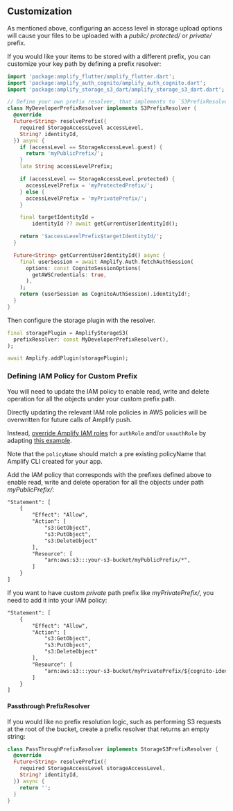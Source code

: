## Customization

As mentioned above, configuring an access level in storage upload options will cause your files to be uploaded with a _public/_ _protected/_ or _private/_ prefix.

If you would like your items to be stored with a different prefix, you can customize your key path by defining a prefix resolver:

```dart
import 'package:amplify_flutter/amplify_flutter.dart';
import 'package:amplify_auth_cognito/amplify_auth_cognito.dart';
import 'package:amplify_storage_s3_dart/amplify_storage_s3_dart.dart';

// Define your own prefix resolver, that implements to `S3PrefixResolver`
class MyDeveloperPrefixResolver implements S3PrefixResolver {
  @override
  Future<String> resolvePrefix({
    required StorageAccessLevel accessLevel,
    String? identityId,
  }) async {
    if (accessLevel == StorageAccessLevel.guest) {
      return 'myPublicPrefix/';
    }
    late String accessLevelPrefix;

    if (accessLevel == StorageAccessLevel.protected) {
      accessLevelPrefix = 'myProtectedPrefix/';
    } else {
      accessLevelPrefix = 'myPrivatePrefix/';
    }

    final targetIdentityId =
        identityId ?? await getCurrentUserIdentityId();

    return '$accessLevelPrefix$targetIdentityId/';
  }

  Future<String> getCurrentUserIdentityId() async {
    final userSession = await Amplify.Auth.fetchAuthSession(
      options: const CognitoSessionOptions(
        getAWSCredentials: true,
      ),
    );
    return (userSession as CognitoAuthSession).identityId!;
  }
}
```

Then configure the storage plugin with the resolver.

```dart
final storagePlugin = AmplifyStorageS3(
  prefixResolver: const MyDeveloperPrefixResolver(),
);

await Amplify.addPlugin(storagePlugin);
```

### Defining IAM Policy for Custom Prefix

You will need to update the IAM policy to enable read, write and delete operation for all the objects under your custom prefix path.

Directly updating the relevant IAM role policies in AWS policies will be overwritten for future calls of Amplify push.

Instead, [override Amplify IAM roles](https://docs.amplify.aws/cli/project/override/) for `authRole` and/or `unauthRole` by adapting [this example](https://docs.amplify.aws/cli/project/override/#example-modify-authroles-iam-policies).

Note that the `policyName` should match a pre existing policyName that Amplify CLI created for your app.

Add the IAM policy that corresponds with the prefixes defined above to enable read, write and delete operation for all the objects under path _myPublicPrefix/_:

```xml
"Statement": [
    {
        "Effect": "Allow",
        "Action": [
            "s3:GetObject",
            "s3:PutObject",
            "s3:DeleteObject"
        ],
        "Resource": [
            "arn:aws:s3:::your-s3-bucket/myPublicPrefix/*",
        ]
    }
]
```

If you want to have custom _private_ path prefix like _myPrivatePrefix/_, you need to add it into your IAM policy:

```xml
"Statement": [
    {
        "Effect": "Allow",
        "Action": [
            "s3:GetObject",
            "s3:PutObject",
            "s3:DeleteObject"
        ],
        "Resource": [
            "arn:aws:s3:::your-s3-bucket/myPrivatePrefix/${cognito-identity.amazonaws.com:sub}/*"
        ]
    }
]
```

#### Passthrough PrefixResolver

If you would like no prefix resolution logic, such as performing S3 requests at the root of the bucket, create a prefix resolver that returns an empty string:

```dart
class PassThroughPrefixResolver implements StorageS3PrefixResolver {
  @override
  Future<String> resolvePrefix({
    required StorageAccessLevel storageAccessLevel,
    String? identityId,
  }) async {
    return '';
  }
}
```
